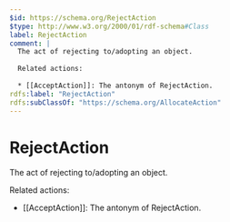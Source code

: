 ```yaml
---
$id: https://schema.org/RejectAction
$type: http://www.w3.org/2000/01/rdf-schema#Class
label: RejectAction
comment: |
  The act of rejecting to/adopting an object.
  
  Related actions:
  
  * [[AcceptAction]]: The antonym of RejectAction.
rdfs:label: "RejectAction"
rdfs:subClassOf: "https://schema.org/AllocateAction"
---
```


# RejectAction

The act of rejecting to/adopting an object.

Related actions:

* [[AcceptAction]]: The antonym of RejectAction.

